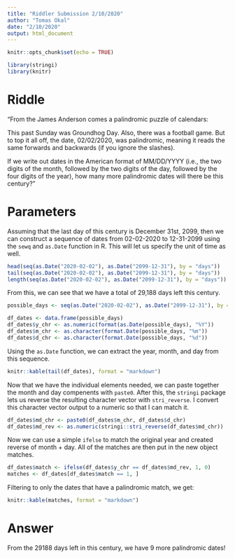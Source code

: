 ---
title: "Riddler Submission 2/10/2020"
author: "Tomas Okal"
date: "2/10/2020"
output: html_document
---

```{r setup, include=FALSE}
knitr::opts_chunk$set(echo = TRUE)

library(stringi)
library(knitr)
```

# Riddle

"From the James Anderson comes a palindromic puzzle of calendars:

This past Sunday was Groundhog Day. Also, there was a football game. But to top it all off, the date, 02/02/2020, was palindromic, meaning it reads the same forwards and backwards (if you ignore the slashes).

If we write out dates in the American format of MM/DD/YYYY (i.e., the two digits of the month, followed by the two digits of the day, followed by the four digits of the year), how many more palindromic dates will there be this century?"

# Parameters

Assuming that the last day of this century is December 31st, 2099, then we can construct a sequence of dates from 02-02-2020 to 12-31-2099 using the `sewq` and `as.Date` function in R. This will let us specify the unit of time as well.

```{r}
head(seq(as.Date("2020-02-02"), as.Date("2099-12-31"), by = "days"))
tail(seq(as.Date("2020-02-02"), as.Date("2099-12-31"), by = "days"))
length(seq(as.Date("2020-02-02"), as.Date("2099-12-31"), by = "days"))
```

From this, we can see that we have a total of 29,188 days left this century.

```{r possible_dates}
possible_days <- seq(as.Date("2020-02-02"), as.Date("2099-12-31"), by = "days")

df_dates <- data.frame(possible_days)
df_dates$y_chr <- as.numeric(format(as.Date(possible_days), "%Y"))
df_dates$m_chr <- as.character(format.Date(possible_days, "%m"))
df_dates$d_chr <- as.character(format.Date(possible_days, "%d"))
```

Using the `as.Date` function, we can extract the year, month, and day from this sequence.

```{r, echo = FALSE}
knitr::kable(tail(df_dates), format = "markdown")
```

Now that we have the individual elements needed, we can paste together the month and day compenents with `paste0`. After this, the `stringi` package lets us reverse the resulting character vector with `stri_reverse`. I convert this character vector output to a numeric so that I can match it.

```{r}
df_dates$md_chr <- paste0(df_dates$m_chr, df_dates$d_chr)
df_dates$md_rev <- as.numeric(stringi::stri_reverse(df_dates$md_chr))
```

Now we can use a simple `ifelse` to match the original year and created reverse of month + day. All of the matches are then put in the new object matches.

```{r}
df_dates$match <- ifelse(df_dates$y_chr == df_dates$md_rev, 1, 0)
matches <- df_dates[df_dates$match == 1, ]
```

Filtering to only the dates that have a palindromic match, we get:

```{r}
knitr::kable(matches, format = "markdown")
```


# Answer

From the 29188 days left in this century, we have 9 more palindromic dates! 

